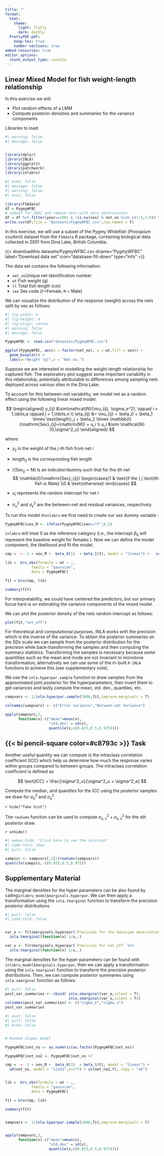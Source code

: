 ```yaml
---
title: ""
format: 
  html:
    theme:
      light: flatly
      dark: darkly
  PrettyPDF-pdf:
    keep-tex: true
    number-sections: true
embed-resources: true
editor_options: 
  chunk_output_type: console
---
```


## Linear Mixed Model for fish weight-length relationship {#sec-llm_fish}

In this exercise we will:

-   Plot random effects of a LMM
-   Compute posterior densities and summaries for the variance components

Libraries to load:

```r
#| warning: false
#| message: false


library(dplyr)
library(INLA)
library(ggplot2)
library(patchwork)
library(inlabru)     

```

```r
#| echo: false
#| message: false
#| warning: false
#| eval: false

library(FSAdata)
df = PygmyWFBC
# subset for 2001 and remove nets with zero observations
df = df %>% filter(year==2001 & !is.na(sex) & net_no %in% c(1:5,7:8)) %>% dplyr::select(net_no,wt,tl,sex)
write.csv(df,file = "datasets/PygmyWFBC.csv",row.names = F)

```

In this exercise, we will use a subset of the Pygmy Whitefish (*Prosopium coulterii*) dataset from the `FSAdata` R package, containing biological data collected in 2001 from Dina Lake, British Columbia.

{{< downloadthis datasets/PygmyWFBC.csv dname="PygmyWFBC" label="Download data set" icon="database-fill-down" type="info" >}}

The data set contains the following information:

-   `net_no`Unique net identification number
-   `wt` Fish weight (g)
-   `tl` Total fish length (cm)
-   `sex` Sex code (`F`=Female, `M` = Male)

We can visualize the distribution of the response (weight) across the nets split by sex as follows:

```r
#| fig-width: 4
#| fig-height: 4
#| fig-align: center
#| warning: false
#| message: false

PygmyWFBC <- read.csv("datasets/PygmyWFBC.csv")

ggplot(PygmyWFBC, aes(x = factor(net_no), y = wt,fill = sex)) + 
  geom_boxplot() + 
  labs(y="Weight (g)",x = "Net no.")

```

Suppose we are interested in modelling the weight-length relationship for captured fish. The exploratory plot suggest some important variability in this relationship, potentially attributable to differences among sampling nets deployed across various sites in the Dina Lake.

To account for this between-net variability, we model net as a random effect using the following linear mixed model:

$$
\begin{aligned}
y_{ij} &\sim\mathcal{N}(\mu_{ij}, \sigma_e^2), \qquad i = 1,\dots,a \qquad j = 1,\ldots,n \\
\eta_{ij} &= \mu_{ij} = \beta_0 + \beta_1 \times \text{length}_j + \beta_2 \times \mathbb{I}(\mathrm{Sex}_{ij}=\mathrm{M}) +  u_i \\
u_i &\sim \mathcal{N}(0,\sigma^2_u)
\end{aligned}
$$

where:

-   $y_{ij}$ is the weight of the $j$-th fish from net $i$

-   $\text{length}_{ij}$ is the corresponding fish length

-   $\mathbb{I}(\text{Sex}_{ij} = \text{M})$ is an indicator/dummy such that for the *i*th net $$
    \mathbb{I}(\mathrm{Sex}_{ij}) \begin{cases}1 & \text{if the } j \text{th fish is Male} \\0 & \text{otherwise} \end{cases}
    $$

-   $u_i$ represents the random intercept for net $i$

-   $\sigma_u^2$ and $\sigma_\epsilon^2$ are the between-net and residual variances, respectively

To run this model in`inlabru` we first need to create our sex dummy variable :

```r
PygmyWFBC$sex_M <- ifelse(PygmyWFBC$sex=="F",0,1)
```

`inlabru` will treat 0 as the reference category (i.e., the intercept $\beta_0$ will represent the baseline weight for females ). Now we can define the model component, the likelihood and fit the model.

```r
cmp =  ~ -1 + sex_M +  beta_0(1)  + beta_1(tl, model = "linear") +   net_eff(net_no, model = "iid")

lik =  bru_obs(formula = wt ~ .,
            family = "gaussian",
            data = PygmyWFBC)

fit = bru(cmp, lik)

summary(fit)


```

For interpretability, we could have centered the predictors, but our primary focus here is on estimating the variance components of the mixed model.

We can plot the posterior density of the nets random intercept as follows:

```r
plot(fit,"net_eff")

```

For theoretical and computational purposes, INLA works with the precision which is the inverse of the variance. To obtain the posterior summaries on the SDs scale we can sample from the posterior distribution for the precision while back-transforming the samples and then computing the summary statistics. Transforming the samples is necessary because some quantities such as the mean and mode are not invariant to monotone transformation; alternatively we can use some of the in-built `R-INLA` functions to achieve this (see supplementary note).

We use the `inla.hyperpar.sample` function to draw samples from the approximated joint posterior for the hyperparameters, then invert them to get variances and lastly compute the mean, std. dev., quantiles, etc.

```r

sampvars <- 1/inla.hyperpar.sample(1000,fit,improve.marginals = T)

colnames(sampvars) <- c("Error variance","Between-net Variance")

apply(sampvars,2,
      function(x) c("mean"=mean(x),
                    "std.dev" = sd(x),
                    quantile(x,c(0.025,0.5,0.975))))
```

::: {.callout-warning icon="false"}
## {{< bi pencil-square color=#c8793c >}} Task

Another useful quantity we can compute is the intraclass correlation coefﬁcient (ICC) which help us determine how much the response varies within groups compared to between groups. The intraclass correlation coefﬁcient is defined as:

$$
\text{ICC} = \frac{\sigma^2_u}{\sigma^2_u + \sigma^2_e}
$$

Compute the median, and quantiles for the ICC using the posterior samples we draw for $\sigma^2_e$ and $\sigma^2_u$.

`r hide("Take hint")`

The `rowSums` function can be used to compute $\sigma^2_{u,s} + \sigma^2_{e,s}$ for the $s$th posterior draw.

`r unhide()`

```r
#| webex.hide: "Click here to see the solution"
#| code-fold: show
#| purl: false

sampicc <- sampvars[,2]/(rowSums(sampvars))
quantile(sampicc, c(0.025,0.5,0.975))
```
:::

::: callout-note
## Supplementary Material

The marginal densities for the hyper parameters can be also found by calling`inlabru_model$marginals.hyperpar`. We can then apply a transformation using the `inla.tmarginal` function to transform the precision posterior distributions.

```r
#| purl: false
#| code-fold: false


var_e <- fit$marginals.hyperpar$`Precision for the Gaussian observations` %>%
  inla.tmarginal(function(x) 1/x,.) 

var_u <- fit$marginals.hyperpar$`Precision for net_eff` %>%
  inla.tmarginal(function(x) 1/x,.) 

```

The marginal densities for the hyper parameters can be found with `inlabru_model$marginals.hyperpar`, then we can apply a transformation using the `inla.tmarginal` function to transform the precision posterior distributions. Then, we can compute posterior summaries using `inla.zmarginal` function as follows:

```r
#| purl: false
post_var_summaries <- cbind( inla.zmarginal(var_e,silent = T),
                             inla.zmarginal(var_u,silent = T))
colnames(post_var_summaries) <- c("sigma_e","sigma_u")
post_var_summaries
```
:::

```r
#| eval: false
#| purl: false
#| echo: false


# Random slopes model

PygmyWFBC$net_no <- as.numeric(as.factor(PygmyWFBC$net_no))

PygmyWFBC$net_no2 <- PygmyWFBC$net_no +7

cmp =  ~ -1 + sex_M +  beta_0(1)  + beta_1(tl, model = "linear") +   
  u0(net_no, model = "iid2d",n=2*7) + u1(net_no2,tl, copy = "u0")


lik =  bru_obs(formula = wt ~ .,
            family = "gaussian",
            data = PygmyWFBC)

fit = bru(cmp, lik)

summary(fit)


sampvars <- 1/inla.hyperpar.sample(1000,fit,improve.marginals = T)


apply(sampvars,2,
      function(x) c("mean"=mean(x),
                    "std.dev" = sd(x),
                    quantile(x,c(0.025,0.5,0.975))))


```
